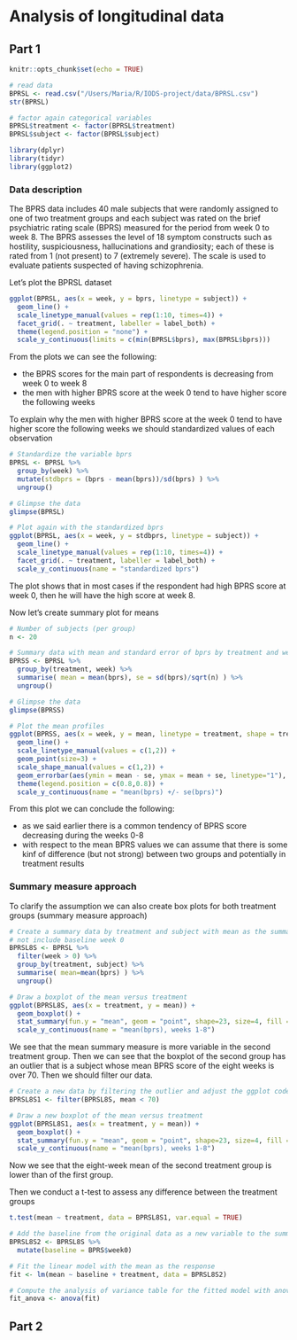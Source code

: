 # Analysis of longitudinal data

## Part 1

```r
knitr::opts_chunk$set(echo = TRUE)
```


```r
# read data
BPRSL <- read.csv("/Users/Maria/R/IODS-project/data/BPRSL.csv")
str(BPRSL)
```

```r
# factor again categorical variables
BPRSL$treatment <- factor(BPRSL$treatment)
BPRSL$subject <- factor(BPRSL$subject)
```

```r
library(dplyr)
library(tidyr)
library(ggplot2)
```


### Data description
The BPRS data includes 40 male subjects that were randomly assigned to one of two treatment groups and each subject was rated on the brief psychiatric rating scale (BPRS) measured for the period from week 0 to week 8. 
The BPRS assesses the level of 18 symptom constructs such as hostility, suspiciousness, hallucinations and grandiosity; each of these is rated from 1 (not present) to 7 (extremely severe). 
The scale is used to evaluate patients suspected of having schizophrenia.


Let's plot the BPRSL dataset
```r
ggplot(BPRSL, aes(x = week, y = bprs, linetype = subject)) +
  geom_line() +
  scale_linetype_manual(values = rep(1:10, times=4)) +
  facet_grid(. ~ treatment, labeller = label_both) +
  theme(legend.position = "none") + 
  scale_y_continuous(limits = c(min(BPRSL$bprs), max(BPRSL$bprs)))
```

From the plots we can see the following:

- the BPRS scores for the main part of respondents is decreasing from week 0 to week 8
- the men with higher BPRS score at the week 0 tend to have higher score the following weeks



To explain why the men with higher BPRS score at the week 0 tend to have higher score the following weeks we should standardized values of each observation

```r
# Standardize the variable bprs
BPRSL <- BPRSL %>%
  group_by(week) %>%
  mutate(stdbprs = (bprs - mean(bprs))/sd(bprs) ) %>%
  ungroup()

# Glimpse the data
glimpse(BPRSL)

# Plot again with the standardized bprs
ggplot(BPRSL, aes(x = week, y = stdbprs, linetype = subject)) +
  geom_line() +
  scale_linetype_manual(values = rep(1:10, times=4)) +
  facet_grid(. ~ treatment, labeller = label_both) +
  scale_y_continuous(name = "standardized bprs")
```

The plot shows that in most cases if the respondent had high BPRS score at week 0, then he will have the high score at week 8.


Now let's create summary plot for means
```r
# Number of subjects (per group)
n <- 20

# Summary data with mean and standard error of bprs by treatment and week 
BPRSS <- BPRSL %>%
  group_by(treatment, week) %>%
  summarise( mean = mean(bprs), se = sd(bprs)/sqrt(n) ) %>%
  ungroup()

# Glimpse the data
glimpse(BPRSS)

# Plot the mean profiles
ggplot(BPRSS, aes(x = week, y = mean, linetype = treatment, shape = treatment)) +
  geom_line() +
  scale_linetype_manual(values = c(1,2)) +
  geom_point(size=3) +
  scale_shape_manual(values = c(1,2)) +
  geom_errorbar(aes(ymin = mean - se, ymax = mean + se, linetype="1"), width=0.3) +
  theme(legend.position = c(0.8,0.8)) +
  scale_y_continuous(name = "mean(bprs) +/- se(bprs)")

```
From this plot we can conclude the following:

- as we said earlier there is a common tendency of BPRS score decreasing during the weeks 0-8
- with respect to the mean BPRS values we can assume that there is some kinf of difference (but not strong) between two groups and potentially in treatment results


### Summary measure approach

To clarify the assumption we can also create box plots for both treatment groups (summary measure approach)

```r
# Create a summary data by treatment and subject with mean as the summary variable
# not include baseline week 0 
BPRSL8S <- BPRSL %>%
  filter(week > 0) %>%
  group_by(treatment, subject) %>%
  summarise( mean=mean(bprs) ) %>%
  ungroup()

# Draw a boxplot of the mean versus treatment
ggplot(BPRSL8S, aes(x = treatment, y = mean)) +
  geom_boxplot() +
  stat_summary(fun.y = "mean", geom = "point", shape=23, size=4, fill = "white") +
  scale_y_continuous(name = "mean(bprs), weeks 1-8")

```
We see that the mean summary measure is more variable in the second treatment group.
Then we can see that the boxplot of the second group has an outlier that is a subject whose mean BPRS score of the eight weeks is over 70. Then we should filter our data.

```r
# Create a new data by filtering the outlier and adjust the ggplot code the draw the plot again with the new data
BPRSL8S1 <- filter(BPRSL8S, mean < 70)

# Draw a new boxplot of the mean versus treatment
ggplot(BPRSL8S1, aes(x = treatment, y = mean)) +
  geom_boxplot() +
  stat_summary(fun.y = "mean", geom = "point", shape=23, size=4, fill = "white") +
  scale_y_continuous(name = "mean(bprs), weeks 1-8")
```
Now we see that the eight-week mean of the second treatment group is lower than of the first group.

Then we conduct a t-test to assess any difference between the treatment groups
```r
t.test(mean ~ treatment, data = BPRSL8S1, var.equal = TRUE)

# Add the baseline from the original data as a new variable to the summary data
BPRSL8S2 <- BPRSL8S %>%
  mutate(baseline = BPRS$week0)

# Fit the linear model with the mean as the response 
fit <- lm(mean ~ baseline + treatment, data = BPRSL8S2)

# Compute the analysis of variance table for the fitted model with anova()
fit_anova <- anova(fit)
```




## Part 2

